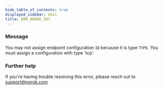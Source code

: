```yaml
---
hide_table_of_contents: true
displayed_sidebar: docs
title: ERR_NGROK_507
---
```




### Message

You may not assign endpoint configuration `ID` because it is type `TYPE`. You must assign a configuration with type 'tcp'.

<ErrorDetails error="err_ngrok_507" />

### Further help

If you're having trouble resolving this error, please reach out to [support@ngrok.com](mailto:support@ngrok.com?subject=Help%20with%20ERR_NGROK_507)

